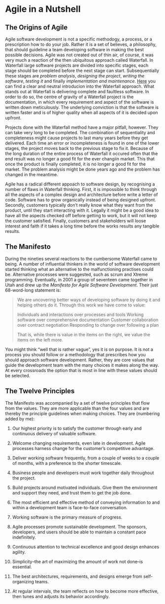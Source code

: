 # Agile in a Nutshell

## The Origins of Agile

Agile software development is not a specific methodogy, a process, or a prescription how to do your job. Rather it is a set of believes, a philosophy, that should guideline a team developing software in making the best possible decisions. Agile was not created out of thin air, of course, it was very much a reaction of the then ubiquitous approach called Waterfall. In Waterfall large software projects are divided into specific stages, each stage should be completed before the next stage can start. Subsequentially these stages are *problem analysis*, *designing the project*, *writing the software*, *testing it* and finally *implementation and maintenance*. [Here](https://www.youtube.com/watch?v=LxEmGNgqYJA) you can find a clear and neutral introducion into the Waterfall approach. What stands out at Waterfall is delivering complete and faultless software. In order to do so, the centre of gravity of a Waterfall project is the documentation, in which every requirement and aspect of the software is written down meticulously. The underlying conviction is that the software is written faster and is of higher quality when all aspects of it is decided upon upfront.

Projects done with the Waterfall method have a major pitfall, however. They can take very long to be completed. The combination of sequentiality and completeness might cause projects to last many years before they get delivered. Each time an error or incompleteness is found in one of the lower stages, the project moves back to the previous stage to fix it. Because of the long duration of the entire process of Waterfall it occured often that the end result was no longer a good fit for the ever changiin market. This  that once the product is finally completed, it is no longer a good fit for the market. The problem analysis might be done years ago and the problem has changed in the meantime. 

Agile has a radical different appoach to software design, by recognising a number of flaws in Waterfall thinking. First, it is impossible to think through all the aspects of a complex design and architecture before write a letter of code. Software has to grow organically instead of being designed upfront. Secondly, customers typically don't really know what they want from the product, until they start interacting with it. Legally it might be a good idea to have all the aspects checked off before getting to work, but it will not keep the customer satisfied. Finally, customers and stakeholders will loose interest and faith if it takes a long time before the works results any tangible results.

## The Manifesto

During the nineties several reactions to the cumbersome Waterfall came to being. A number of influential thinkers in the world of software development started thinking what an alternative to the malfunctioning practises could be. Alternative processes were suggested, such as scrum and Xtreme programming. Eventually, in 2001 a group of seventeen came together in Utah and drew up the *Manifesto for Agile Software Development*. Their just 68-word-long statement is:

> We are uncovering better ways of developing software by doing it and helping others do it. Through this work we have come to value:
>
> Individuals and interactions over processes and tools
> Working software over comprehensive documentation
> Customer collaboration over contract negotiation
> Responding to change over following a plan
>
> That is, while there is value in the items on the right, we value the items on the left more.

You might think "well that is rather vague", yes it is on purpose. It is not a process you should follow or a methodology that prescribes how you should approach software development. Rather, they are core values that guide the development team with the many choices it makes along the way. At every crossroads the option that is most in line with these values should be selected. 

## The Twelve Principles

The Manifesto was accompanied by a set of twelve principles that flow from the values. They are more applicable than the four values and are thereby the principle guidelines when making choices. They are (numbering added by me):

1) Our highest priority is to satisfy the customer through early and continuous delivery of valuable software.

2) Welcome changing requirements, even late in development. Agile processes harness change for the customer's competitive advantage.

3) Deliver working software frequently, from a couple of weeks to a couple of months, with a preference to the shorter timescale.

4) Business people and developers must work together daily throughout the project.

5) Build projects around motivated individuals. Give them the environment and support they need, and trust them to get the job done.

6) The most efficient and effective method of conveying information to and within a development team is face-to-face conversation.

7) Working software is the primary measure of progress.

8) Agile processes promote sustainable development. The sponsors, developers, and users should be able to maintain a constant pace indefinitely.

9) Continuous attention to technical excellence and good design enhances agility.

10) Simplicity--the art of maximizing the amount of work not done--is essential.

11) The best architectures, requirements, and designs emerge from self-organizing teams.

12) At regular intervals, the team reflects on how to become more effective, then tunes and adjusts its behavior accordingly.


